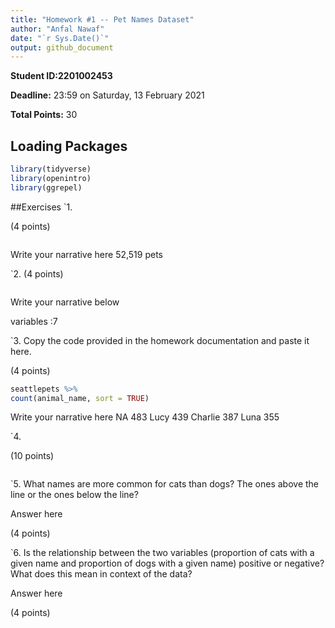 ```yaml
---
title: "Homework #1 -- Pet Names Dataset"
author: "Anfal Nawaf"
date: "`r Sys.Date()`"
output: github_document
---
```


**Student ID:2201002453**

**Deadline:** 23:59 on Saturday, 13 February 2021

**Total Points:** 30


## Loading Packages

```r

library(tidyverse)
library(openintro)
library(ggrepel)
```


##Exercises
`1.

(4 points)
```r

```
Write your narrative here
52,519 pets

`2.
(4 points)

```r

```
Write your narrative below

variables :7

`3. Copy the code provided in the homework documentation and paste it here. 

(4 points)

```r
seattlepets %>%
count(animal_name, sort = TRUE)
```
Write your narrative here
NA      483
Lucy    439
Charlie 387
Luna    355


`4.

(10 points)

```r

```

`5.  What names are more common for cats than dogs? The ones above the line or the ones below the line?

Answer here

(4 points)

`6. Is the relationship between the two variables (proportion of cats with a given name and proportion of dogs with a given name) positive or negative? What does this mean in context of the data?

Answer here

(4 points)